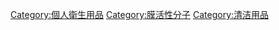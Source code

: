 {{Commonscat|Soap}}

[[Category:個人衛生用品|Category:個人衛生用品]]
[[Category:膜活性分子|Category:膜活性分子]]
[[Category:清洁用品|Category:清洁用品]]